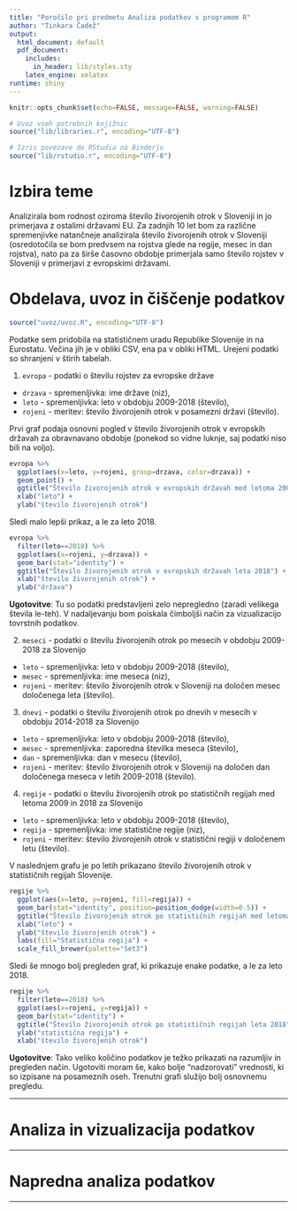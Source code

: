 ```yaml
---
title: "Poročilo pri predmetu Analiza podatkov s programom R"
author: "Tinkara Čadež"
output:
  html_document: default
  pdf_document:
    includes:
      in_header: lib/styles.sty
    latex_engine: xelatex
runtime: shiny
---
```


```r
knitr::opts_chunk$set(echo=FALSE, message=FALSE, warning=FALSE)

# Uvoz vseh potrebnih knjižnic
source("lib/libraries.r", encoding="UTF-8")
```

```r
# Izris povezave do RStudia na Binderju
source("lib/rstudio.r", encoding="UTF-8")
```

# Izbira teme

Analizirala bom rodnost oziroma število živorojenih otrok v Sloveniji in jo primerjava z ostalimi državami EU. Za zadnjih 10 let bom za različne spremenjivke natančneje analizirala število živorojenih otrok v Sloveniji (osredotočila se bom predvsem na rojstva glede na regije, mesec in dan rojstva), nato pa za širše časovno obdobje primerjala samo število rojstev v Sloveniji v primerjavi z evropskimi državami.

# Obdelava, uvoz in čiščenje podatkov

```r
source("uvoz/uvoz.R", encoding="UTF-8")
```

Podatke sem pridobila na statističnem uradu Republike Slovenije in na Eurostatu. Večina jih je v obliki CSV, ena pa v obliki HTML. Urejeni podatki so shranjeni v štirih tabelah.

1. `evropa` - podatki o številu rojstev za evropske države
  - `drzava` - spremenljivka: ime države (niz),
  - `leto` - spremenljivka: leto v obdobju 2009-2018 (število),
  - `rojeni` - meritev: število živorojenih otrok v posamezni državi (število).
  
Prvi graf podaja osnovni pogled v število živorojenih otrok v evropskih državah za obravnavano obdobje (ponekod so vidne luknje, saj podatki niso bili na voljo).

```r
evropa %>%
  ggplot(aes(x=leto, y=rojeni, group=drzava, color=drzava)) +
  geom_point() +
  ggtitle("Število živorojenih otrok v evropskih državah med letoma 2009 in 2018") +
  xlab("leto") +
  ylab("število živorojenih otrok")
```

Sledi malo lepši prikaz, a le za leto 2018.

```r
evropa %>%
  filter(leto==2018) %>%
  ggplot(aes(x=rojeni, y=drzava)) +
  geom_bar(stat="identity") +
  ggtitle("Število živorojenih otrok v evropskih državah leta 2018") +
  xlab("število živorojenih otrok") +
  ylab("država")
```

**Ugotovitve**: Tu so podatki predstavljeni zelo nepregledno (zaradi velikega števila le-teh). V nadaljevanju bom poiskala čimboljši način za vizualizacijo tovrstnih podatkov.

2. `meseci` - podatki o številu živorojenih otrok po mesecih v obdobju 2009-2018 za Slovenijo
  - `leto` - spremenljivka: leto v obdobju 2009-2018 (število),
  - `mesec` - spremenljivka: ime meseca (niz),
  - `rojeni` - meritev: število živorojenih otrok v Sloveniji na določen mesec določenega leta (število).

3. `dnevi` - podatki o številu živorojenih otrok po dnevih v mesecih v obdobju 2014-2018 za Slovenijo
  - `leto` - spremenljivka: leto v obdobju 2009-2018 (število),
  - `mesec` - spremenljivka: zaporedna številka meseca (število),
  - `dan` - spremenljivka: dan v mesecu (število),
  - `rojeni` - meritev: število živorojenih otrok v Sloveniji na določen dan določenega meseca v letih 2009-2018 (število).
  
4. `regije` - podatki o številu živorojenih otrok po statističnih regijah med letoma 2009 in 2018 za Slovenijo
  - `leto` - spremenljivka: leto v obdobju 2009-2018 (število),
  - `regija` - spremenljivka: ime statistične regije (niz),
  - `rojeni` - meritev: število živorojenih otrok v statistični regiji v določenem letu (število).

V naslednjem grafu je po letih prikazano število živorojenih otrok v statističnih regijah Slovenije.

```r
regije %>%
  ggplot(aes(x=leto, y=rojeni, fill=regija)) +
  geom_bar(stat="identity", position=position_dodge(width=0.5)) + 
  ggtitle("Število živorojenih otrok po statističnih regijah med letoma 2009 in 2018") +
  xlab("leto") +
  ylab("število živorojenih otrok") +
  labs(fill="Statistična regija") +
  scale_fill_brewer(palette="Set3")
```

Sledi še mnogo bolj pregleden graf, ki prikazuje enake podatke, a le za leto 2018.

```r
regije %>%
  filter(leto==2018) %>%
  ggplot(aes(x=rojeni, y=regija)) +
  geom_bar(stat="identity") +
  ggtitle("Število živorojenih otrok po statističnih regijah leta 2018") +
  ylab("statistična regija") +
  xlab("število živorojenih otrok")
```

**Ugotovitve**: Tako veliko količino podatkov je težko prikazati na razumljiv in pregleden način. Ugotoviti moram še, kako bolje "nadzorovati" vrednosti, ki so izpisane na posameznih oseh. Trenutni grafi služijo bolj osnovnemu pregledu.





***

# Analiza in vizualizacija podatkov

***

# Napredna analiza podatkov

***
